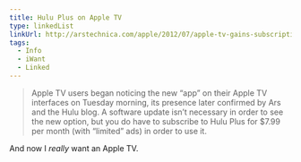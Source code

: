 ```yaml
---
title: Hulu Plus on Apple TV
type: linkedList
linkUrl: http://arstechnica.com/apple/2012/07/apple-tv-gains-subscription-streaming-option-via-hulu-plus/
tags:
  - Info
  - iWant
  - Linked
---
```


> Apple TV users began noticing the new “app” on their Apple TV interfaces on Tuesday morning, its presence later confirmed by Ars and the Hulu blog. A software update isn’t necessary in order to see the new option, but you do have to subscribe to Hulu Plus for $7.99 per month (with “limited” ads) in order to use it.

And now I _really_ want an Apple TV.

